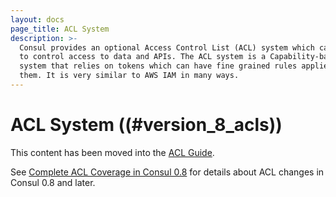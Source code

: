 ```yaml
---
layout: docs
page_title: ACL System
description: >-
  Consul provides an optional Access Control List (ACL) system which can be used
  to control access to data and APIs. The ACL system is a Capability-based
  system that relies on tokens which can have fine grained rules applied to
  them. It is very similar to AWS IAM in many ways.
---
```



# ACL System ((#version_8_acls))

This content has been moved into the [ACL Guide](https://learn.hashicorp.com/tutorials/consul/access-control-setup-production).

See [Complete ACL Coverage in Consul 0.8](/docs/acl/acl-legacy) for details
about ACL changes in Consul 0.8 and later.
